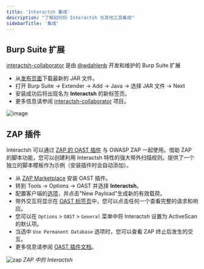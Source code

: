 ```yaml
---
title: 'Interactsh 集成'
description: "了解如何将 Interactsh 与其他工具集成"
sidebarTitle: '集成'
---
```


## Burp Suite 扩展
[interactsh-collaborator](https://github.com/wdahlenburg/interactsh-collaborator) 是由 [@wdahlenb](https://twitter.com/wdahlenb) 开发和维护的 Burp Suite 扩展

- 从[发布页面](https://github.com/wdahlenburg/interactsh-collaborator/releases)下载最新的 JAR 文件。
- 打开 Burp Suite &rarr; Extender &rarr; Add &rarr; Java &rarr; 选择 JAR 文件 &rarr; Next
- 安装成功后将出现名为 **Interactsh** 的新标签页。
- 更多信息请参阅 [interactsh-collaborator](https://github.com/wdahlenburg/interactsh-collaborator) 项目。

![image](https://user-images.githubusercontent.com/8293321/135176099-0e3fa01c-bdce-4f04-a94f-de0a34c7abf6.png)


## ZAP 插件

Interactsh 可以通过 [ZAP 的 OAST 插件](https://www.zaproxy.org/docs/desktop/addons/oast-support/) 与 OWASP ZAP 一起使用。借助 ZAP 的脚本功能，您可以创建利用 Interactsh 特性的强大带外扫描规则。提供了一个独立的脚本模板作为示例（安装插件时会自动添加）。

- 从 [ZAP Marketplace](https://www.zaproxy.org/addons/) 安装 OAST 插件。
- 转到 Tools &rarr; Options &rarr; OAST 并选择 **Interactsh**。
- 配置客户端的[选项](https://www.zaproxy.org/docs/desktop/addons/oast-support/services/interactsh/options/)，并点击"New Payload"生成新的有效载荷。
- 带外交互将显示在 [OAST 标签页](https://www.zaproxy.org/docs/desktop/addons/oast-support/tab/)中，您可以点击任何一个查看完整的请求和响应。
- 您可以在 `Options` > `OAST` > `General` 菜单中将 Interactsh 设置为 ActiveScan 的默认项。
- 当选中 `Use Permanent Database` 选项时，您可以查看 ZAP 终止后发生的交互。
- 更多信息请参阅 [OAST 插件文档](https://www.zaproxy.org/docs/desktop/addons/oast-support/)。

![zap](https://user-images.githubusercontent.com/16446369/135211920-ed24ba5a-5547-4cd4-b6d8-656af9592c20.png)
*ZAP 中的 Interactsh*
